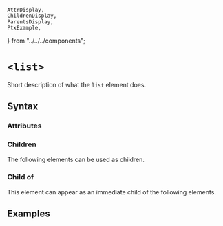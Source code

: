     AttrDisplay,
    ChildrenDisplay,
    ParentsDisplay,
    PtxExample,
} from "../../../components";

# `<list>`

Short description of what the `list` element does.

## Syntax

### Attributes

<AttrDisplay name="list" />

### Children

The following elements can be used as children.

<ChildrenDisplay name="list" />

### Child of

This element can appear as an immediate child of the following elements.

<ParentsDisplay name="list" />

## Examples

    
